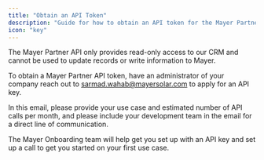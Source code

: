 ```yaml
---
title: "Obtain an API Token"
description: "Guide for how to obtain an API token for the Mayer Partner API"
icon: "key"
---
```


<Warning>
  The Mayer Partner API only provides read-only access to our CRM and cannot be used to update records or write information to Mayer.
</Warning>

To obtain a Mayer Partner API token, have an administrator of your company reach out to [sarmad.wahab@mayersolar.com](mailto:sarmad.wahab@mayersolar.com) to apply for an API key.

In this email, please provide your use case and estimated number of API calls per month, and please include your development team in the email for a direct line of communication.

The Mayer Onboarding team will help get you set up with an API key and set up a call to get you started on your first use case.